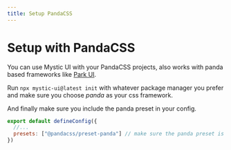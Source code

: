 ```yaml
---
title: Setup PandaCSS
---
```


# Setup with PandaCSS

You can use Mystic UI with your PandaCSS projects, also works with panda based frameworks like [Park UI](https://park-ui.com/).

Run `npx mystic-ui@latest init` with whatever package manager you prefer and make sure you choose *panda* as your css framework.

And finally make sure you include the panda preset in your config.

```js
export default defineConfig({
  //...
  presets: ["@pandacss/preset-panda"] // make sure the panda preset is included in your config
})
```